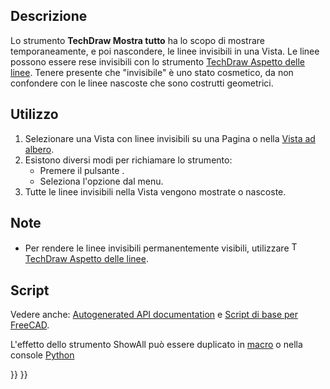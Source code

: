 <languages/>

{{Docnav/it
|[[TechDraw_DecorateLine/it|Aspetto delle linee]]
|[[TechDraw_WeldSymbol/it|Informazioni di saldatura]]
|[[TechDraw_Workbench/it|TechDraw]]
|IconL=TechDraw_DecorateLine.svg
|IconR=TechDraw_WeldSymbol.svg
|IconC=Workbench_TechDraw.svg
}}

{{GuiCommand/it
|Name=TechDraw ShowAll
|Name/it=TechDraw Mostra tutto
|MenuLocation=TechDraw → Aggiungi linee → Mostra/nascondi bordi invisibili
|Workbenches=[[TechDraw_Workbench/it|TechDraw]]
|Version=0.19
|SeeAlso=[[TechDraw_DecorateLine/it|TechDraw Aspetto delle linee]]
}}

<span id="Description"></span>
==Descrizione==

Lo strumento '''TechDraw Mostra tutto''' ha lo scopo di mostrare temporaneamente, e poi nascondere, le linee invisibili in una Vista. Le linee possono essere rese invisibili con lo strumento [[TechDraw_DecorateLine/it|TechDraw Aspetto delle linee]]. Tenere presente che "invisibile" è uno stato cosmetico, da non confondere con le linee nascoste che sono costrutti geometrici.

<span id="Usage"></span>
==Utilizzo==

# Selezionare una Vista con linee invisibili su una Pagina o nella [[Tree_view/it|Vista ad albero]].
# Esistono diversi modi per richiamare lo strumento:
#* Premere il pulsante {{Button|[[Image:TechDraw_ShowAll.svg|16px]] [[TechDraw_ShowAll/it|Mostra/nascondi i bordi invisibili]]}}.
#* Seleziona l'opzione {{MenuCommand|TechDraw → Aggiungi linee → [[Image:TechDraw_ShowAll.svg|16px]] Mostra/nascondi i bordi invisibili}} dal menu.
# Tutte le linee invisibili nella Vista vengono mostrate o nascoste.

<span id="Notes"></span>
==Note==

* Per rendere le linee invisibili permanentemente visibili, utilizzare [[Image:TechDraw_DecorateLine.svg|16px]] [[TechDraw_DecorateLine/it|TechDraw Aspetto delle linee]].

<span id="Scripting"></span>
==Script==

Vedere anche: [https://freecad.github.io/SourceDoc/ Autogenerated API documentation] e [[FreeCAD_Scripting_Basics/it|Script di base per FreeCAD]].

L'effetto dello strumento ShowAll può essere duplicato in [[Macros/it|macro]] o nella console [[Python/it|Python]]
{{Code|code=
v = App.ActiveDocument.View
vvo = v.ViewObject
vvo.ShowAllEdges = True
App.ActiveDocument.recompute()
}}


{{Docnav/it
|[[TechDraw_DecorateLine/it|Aspetto delle linee]]
|[[TechDraw_WeldSymbol/it|Informazioni di saldatura]]
|[[TechDraw_Workbench/it|TechDraw]]
|IconL=TechDraw_DecorateLine.svg
|IconR=TechDraw_WeldSymbol.svg
|IconC=Workbench_TechDraw.svg
}}

{{TechDraw Tools navi{{#translation:}}}}
{{Userdocnavi{{#translation:}}}}
{{clear}}